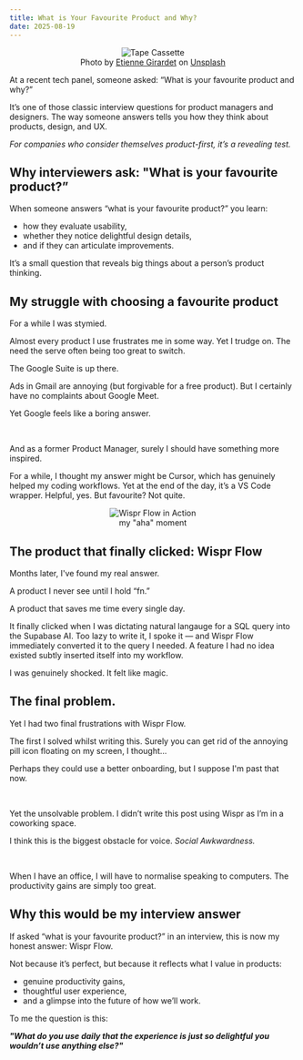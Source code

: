 ```yaml
---
title: What is Your Favourite Product and Why?
date: 2025-08-19
---
```


<div align="center">
    <figure>
        <img src="/images/cassette.jpg" alt="Tape Cassette" />
        <figcaption>Photo by <a href="https://unsplash.com/@etiennegirardet?utm_content=creditCopyText&utm_medium=referral&utm_source=unsplash">Etienne Girardet</a> on <a href="https://unsplash.com/photos/a-black-and-white-tape-recorder-on-a-white-background-WWVnwP4D-N0?utm_content=creditCopyText&utm_medium=referral&utm_source=unsplash">Unsplash</a></figcaption>
    </figure>
</div>

At a recent tech panel, someone asked: “What is your favourite product and why?”

It’s one of those classic interview questions for product managers and designers. The way someone answers tells you how they think about products, design, and UX.

*For companies who consider themselves product-first, it’s a revealing test.*

## Why interviewers ask: "What is your favourite product?”

When someone answers “what is your favourite product?” you learn:

- how they evaluate usability,
- whether they notice delightful design details,
- and if they can articulate improvements.

It’s a small question that reveals big things about a person’s product thinking.

## My struggle with choosing a favourite product

For a while I was stymied. 

Almost every product I use frustrates me in some way. Yet I trudge on. The need the serve often being too great to switch.

The Google Suite is up there.

Ads in Gmail are annoying (but forgivable for a free product). But I certainly have no complaints about Google Meet.

Yet Google feels like a boring answer.

<br />

And as a former Product Manager, surely I should have something more inspired.

For a while, I thought my answer might be Cursor, which has genuinely helped my coding workflows. Yet at the end of the day, it’s a VS Code wrapper. Helpful, yes. But favourite? Not quite.

<div align="center">
    <figure>
        <img src="/movies/wispr.gif" alt="Wispr Flow in Action" />
        <figcaption>my "aha" moment</figcaption>
    </figure>
</div>

## The product that finally clicked: Wispr Flow

Months later, I've found my real answer.

A product I never see until I hold “fn.”

A product that saves me time every single day.

It finally clicked when I was dictating natural langauge for a SQL query into the Supabase AI. Too lazy to write it, I spoke it — and Wispr Flow immediately converted it to the query I needed.
A feature I had no idea existed subtly inserted itself into my workflow.

I was genuinely shocked.
It felt like magic.

## The final problem.

Yet I had two final frustrations with Wispr Flow.

The first I solved whilst writing this. Surely you can get rid of the annoying pill icon floating on my screen, I thought...

Perhaps they could use a better onboarding, but I suppose I'm past that now.

<br />

Yet the unsolvable problem. I didn’t write this post using Wispr as I’m in a coworking space.

I think this is the biggest obstacle for voice. *Social Awkwardness.*

<br />

When I have an office, I will have to normalise speaking to computers. The productivity gains are simply too great.

## Why this would be my interview answer

If asked “what is your favourite product?” in an interview, this is now my honest answer: Wispr Flow.

Not because it’s perfect, but because it reflects what I value in products:
- genuine productivity gains,
- thoughtful user experience,
- and a glimpse into the future of how we’ll work.

To me the question is this:

***"What do you use daily that the experience is just so delightful you wouldn’t use anything else?"***